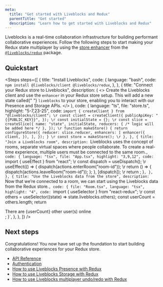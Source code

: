 ```yaml
---
meta:
  title: "Get started with Liveblocks and Redux"
  parentTitle: "Get started"
  description: "Learn how to get started with Liveblocks and Redux"
---
```


Liveblocks is a real-time collaboration infrastructure for building performant
collaborative experiences. Follow the following steps to start making your Redux
state multiplayer by using the
[store enhancer](https://redux.js.org/understanding/thinking-in-redux/glossary#store-enhancer)
from the [`@liveblocks/redux`](/docs/api-reference/liveblocks-redux) package.

## Quickstart

<Steps
  steps={[
    {
      title: "Install Liveblocks",
      code: {
        language: "bash",
        code: `npm install @liveblocks/client @liveblocks/redux`,
      },
    },
    {
      title: "Connect your Redux store to Liveblocks",
      description: (
        <>
          Create the Liveblocks client and use the <code>enhancer</code> in your
          Redux store setup. This will add a new state called{" "}
          <code>liveblocks</code> to your store, enabling you to interact with
          our Presence and Storage APIs.
        </>
      ),
      code: {
        language: "ts",
        file: "store.ts",
        highlight: "5-7,23-25",
        code: `import { createClient } from "@liveblocks/client";
\r
const client = createClient({
  publicApiKey: "{{PUBLIC_KEY}}",
});
\r
const initialState = {};
\r
const slice = createSlice({
  name: "state",
  initialState,
  reducers: {
    /* logic will be added here */
  },
});
\r
function makeStore() {
  return configureStore({
    reducer: slice.reducer,
    enhancers: [
      enhancer({
        client,
      }),
    ],
  });
}
\r
const store = makeStore();
\r
      },
    },
    {
      title: "Join a Liveblocks room",
      description: `Liveblocks uses the concept of rooms, separate virtual spaces where people collaborate. To create a real-time experience, multiple users must be connected to the same room.`,
      code: {
        language: "tsx",
        file: "App.tsx",
        highlight: "3,9,12",
        code: `import { useEffect } from "react";
\r
  const dispatch = useDispatch();
\r
  useEffect(() => {
    dispatch(actions.enterRoom("room-id"));
\r
    return () => {
      dispatch(actions.leaveRoom("room-id"));
    };
  }, [dispatch]);
\r
  return <Room />;
}`,
      },
    },
    {
      title: "Use the Liveblocks data from the store",
      description: `Now that we’re connected to a room, we can start using the Liveblocks data from the Redux store.`,
      code: {
        file: "Room.tsx",
        language: "tsx",
        highlight: "4",
        code: `import { useSelector } from "react-redux";
\r
  const others = useSelector((state) => state.liveblocks.others);
  const userCount = others.length;
  return <div>There are {userCount} other user(s) online</div>;
}`,
      },
    },
  ]}
/>

## Next steps

Congratulations! You now have set up the foundation to start building
collaborative experiences for your Redux store.

- [API Reference](/docs/api-reference/liveblocks-redux)
- [Authentication](/docs/authentication)
- [How to use Liveblocks Presence with Redux](/docs/guides/how-to-use-liveblocks-presence-with-redux)
- [How to use Liveblocks Storage with Redux](/docs/guides/how-to-use-liveblocks-stroage-with-redux)
- [How to use Liveblocks multiplayer undo/redo with Redux](/docs/guides/how-to-use-liveblocks-multiplayer-undo-redo-with-redux)
